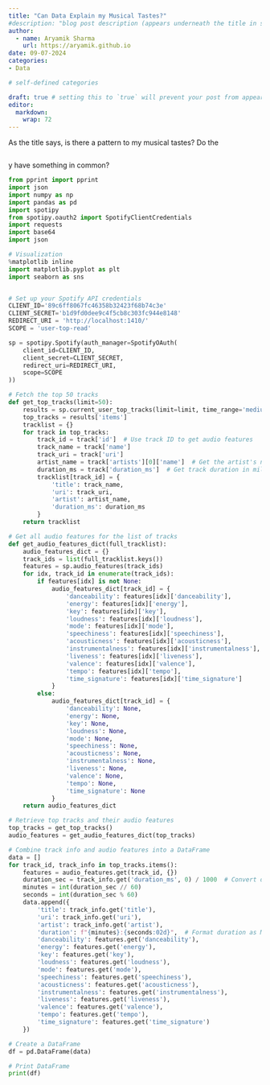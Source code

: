 ```yaml
---
title: "Can Data Explain my Musical Tastes?"
#description: "blog post description (appears underneath the title in smaller text) which is included on the listing page"
author:
  - name: Aryamik Sharma
    url: https://aryamik.github.io
date: 09-07-2024
categories: 
- Data 

# self-defined categories

draft: true # setting this to `true` will prevent your post from appearing on your listing page until you're ready!
editor: 
  markdown: 
    wrap: 72
---
```


As the title says, is there a pattern to my musical tastes? Do the

```         
```

y have something in common?

```python
from pprint import pprint
import json
import numpy as np
import pandas as pd
import spotipy
from spotipy.oauth2 import SpotifyClientCredentials
import requests
import base64
import json

# Visualization
%matplotlib inline
import matplotlib.pyplot as plt
import seaborn as sns 


# Set up your Spotify API credentials
CLIENT_ID='89c6ff8067fc46358b32423f68b74c3e'
CLIENT_SECRET='b1d9fd0dee9c4f5cb8c303fc944e8148'
REDIRECT_URI = 'http://localhost:1410/'
SCOPE = 'user-top-read'
```

```python
sp = spotipy.Spotify(auth_manager=SpotifyOAuth(
    client_id=CLIENT_ID,
    client_secret=CLIENT_SECRET,
    redirect_uri=REDIRECT_URI,
    scope=SCOPE
))

# Fetch the top 50 tracks
def get_top_tracks(limit=50):
    results = sp.current_user_top_tracks(limit=limit, time_range='medium_term')
    top_tracks = results['items']
    tracklist = {}
    for track in top_tracks:
        track_id = track['id']  # Use track ID to get audio features
        track_name = track['name']
        track_uri = track['uri']
        artist_name = track['artists'][0]['name']  # Get the artist's name
        duration_ms = track['duration_ms']  # Get track duration in milliseconds
        tracklist[track_id] = {
            'title': track_name,
            'uri': track_uri,
            'artist': artist_name,
            'duration_ms': duration_ms
        }
    return tracklist

# Get all audio features for the list of tracks
def get_audio_features_dict(full_tracklist):
    audio_features_dict = {}
    track_ids = list(full_tracklist.keys())
    features = sp.audio_features(track_ids)
    for idx, track_id in enumerate(track_ids):
        if features[idx] is not None:
            audio_features_dict[track_id] = {
                'danceability': features[idx]['danceability'],
                'energy': features[idx]['energy'],
                'key': features[idx]['key'],
                'loudness': features[idx]['loudness'],
                'mode': features[idx]['mode'],
                'speechiness': features[idx]['speechiness'],
                'acousticness': features[idx]['acousticness'],
                'instrumentalness': features[idx]['instrumentalness'],
                'liveness': features[idx]['liveness'],
                'valence': features[idx]['valence'],
                'tempo': features[idx]['tempo'],
                'time_signature': features[idx]['time_signature']
            }
        else:
            audio_features_dict[track_id] = {
                'danceability': None,
                'energy': None,
                'key': None,
                'loudness': None,
                'mode': None,
                'speechiness': None,
                'acousticness': None,
                'instrumentalness': None,
                'liveness': None,
                'valence': None,
                'tempo': None,
                'time_signature': None
            }
    return audio_features_dict

# Retrieve top tracks and their audio features
top_tracks = get_top_tracks()
audio_features = get_audio_features_dict(top_tracks)

# Combine track info and audio features into a DataFrame
data = []
for track_id, track_info in top_tracks.items():
    features = audio_features.get(track_id, {})
    duration_sec = track_info.get('duration_ms', 0) / 1000  # Convert duration to seconds
    minutes = int(duration_sec // 60)
    seconds = int(duration_sec % 60)
    data.append({
        'title': track_info.get('title'),
        'uri': track_info.get('uri'),
        'artist': track_info.get('artist'),
        'duration': f"{minutes}:{seconds:02d}",  # Format duration as MM:SS
        'danceability': features.get('danceability'),
        'energy': features.get('energy'),
        'key': features.get('key'),
        'loudness': features.get('loudness'),
        'mode': features.get('mode'),
        'speechiness': features.get('speechiness'),
        'acousticness': features.get('acousticness'),
        'instrumentalness': features.get('instrumentalness'),
        'liveness': features.get('liveness'),
        'valence': features.get('valence'),
        'tempo': features.get('tempo'),
        'time_signature': features.get('time_signature')
    })

# Create a DataFrame
df = pd.DataFrame(data)

# Print DataFrame
print(df)
```
